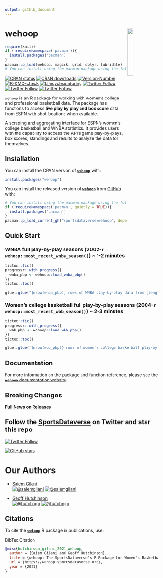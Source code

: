 ```yaml
---
output: github_document
---
```


# wehoop <a href='https://wehoop.sportsdataverse.org'><img src="https://raw.githubusercontent.com/sportsdataverse/wehoop/main/logo.png" align="right"  width="20%" min-width="100px"/></a>
```r
require(knitr)
if (!requireNamespace('pacman')){
  install.packages('pacman')
}
pacman::p_load(wehoop, magick, grid, dplyr, lubridate)
# You can install using the pacman package using the following code:

```

<!-- badges: start -->
[![CRAN status](https://img.shields.io/badge/dynamic/json?style=for-the-badge&color=success&label=CRAN%20version&prefix=v&query=%24.Version&url=https%3A%2F%2Fcrandb.r-pkg.org%2Fwehoop)](https://CRAN.R-project.org/package=wehoop)
[![CRAN downloads](https://img.shields.io/badge/dynamic/json?style=for-the-badge&color=success&label=Downloads&query=%24%5B0%5D.downloads&url=https%3A%2F%2Fcranlogs.r-pkg.org%2Fdownloads%2Ftotal%2F2021-10-26%3Alast-day%2Fwehoop)](https://CRAN.R-project.org/package=wehoop)
[![Version-Number](https://img.shields.io/github/r-package/v/sportsdataverse/wehoop?label=wehoop&logo=R&style=for-the-badge)](https://github.com/sportsdataverse/wehoop) [![R-CMD-check](https://img.shields.io/github/actions/workflow/status/sportsdataverse/wehoop/R-CMD-check.yaml?branch=main&label=R-CMD-Check&logo=R&logoColor=white&style=for-the-badge)](https://github.com/sportsdataverse/wehoop/actions/workflows/R-CMD-check.yaml) [![Lifecycle:maturing](https://img.shields.io/badge/lifecycle-maturing-blue.svg?style=for-the-badge&logo=github)](https://github.com/sportsdataverse/wehoop)
[![Twitter Follow](https://img.shields.io/twitter/follow/saiemgilani?color=blue&label=%40saiemgilani&logo=twitter&style=for-the-badge)](https://twitter.com/saiemgilani)
[![Twitter Follow](https://img.shields.io/twitter/follow/hutchngo?color=blue&label=%40hutchngo&logo=twitter&style=for-the-badge)](https://twitter.com/hutchngo) [![Twitter Follow](https://img.shields.io/twitter/follow/SportsDataverse?color=blue&label=%40SportsDataverse&logo=twitter&style=for-the-badge)](https://twitter.com/SportsDataverse) 

<!-- badges: end -->

`wehoop` is an R package for working with women's college and professional basketball data. The package has functions to access **live play by play and box score** data from ESPN with shot locations when available.

A scraping and aggregating interface for ESPN's women's college basketball and WNBA statistics. It provides users with the capability to access the API's game play-by-plays, box scores, standings and results to analyze the data for themselves.

## **Installation**

You can install the CRAN version of [**```wehoop```** ](https://CRAN.R-project.org/package=wehoop) with:
```r
install.packages("wehoop")
```
You can install the released version of [**`wehoop`**](https://github.com/sportsdataverse/wehoop) from [GitHub](https://github.com/sportsdataverse/wehoop) with:

```r
# You can install using the pacman package using the following code:
if (!requireNamespace('pacman', quietly = TRUE)){
  install.packages('pacman')
}
pacman::p_load_current_gh("sportsdataverse/wehoop", dependencies = TRUE, update = TRUE)
```


## **Quick Start**

### **WNBA full play-by-play seasons (2002-`r wehoop::most_recent_wnba_season()`) ~ 1-2 minutes**
```r

tictoc::tic()
progressr::with_progress({
  wnba_pbp <- wehoop::load_wnba_pbp()
})
tictoc::toc()
```

```r
glue::glue("{nrow(wnba_pbp)} rows of WNBA play-by-play data from {length(unique(wnba_pbp$game_id))} games.")
```

### **Women's college basketball full play-by-play seasons (2004-`r wehoop::most_recent_wbb_season()`) ~ 2-3 minutes**
```r

tictoc::tic()
progressr::with_progress({
  wbb_pbp <- wehoop::load_wbb_pbp()
})
tictoc::toc()

```

```r
glue::glue("{nrow(wbb_pbp)} rows of women's college basketball play-by-play data from {length(unique(wbb_pbp$game_id))} games.")
```

## **Documentation**

For more information on the package and function reference, please see the  [**`wehoop`** documentation website](https://wehoop.sportsdataverse.org).

## **Breaking Changes**

[**Full News on Releases**](https://wehoop.sportsdataverse.org/news/index.html)

## Follow the [SportsDataverse](https://twitter.com/SportsDataverse) on Twitter and star this repo

[![Twitter Follow](https://img.shields.io/twitter/follow/SportsDataverse?color=blue&label=%40SportsDataverse&logo=twitter&style=for-the-badge)](https://twitter.com/SportsDataverse) 

[![GitHub stars](https://img.shields.io/github/stars/sportsdataverse/wehoop.svg?color=eee&logo=github&style=for-the-badge&label=Star%20wehoop&maxAge=2592000)](https://github.com/sportsdataverse/wehoop/stargazers/)


# **Our Authors**

-   [Saiem Gilani](https://twitter.com/saiemgilani)       
<a href="https://twitter.com/saiemgilani" target="blank"><img src="https://img.shields.io/twitter/follow/saiemgilani?color=blue&label=%40saiemgilani&logo=twitter&style=for-the-badge" alt="@saiemgilani" /></a>
<a href="https://github.com/saiemgilani" target="blank"><img src="https://img.shields.io/github/followers/saiemgilani?color=eee&logo=Github&style=for-the-badge" alt="@saiemgilani" /></a>

-   [Geoff Hutchinson](https://twitter.com/hutchngo)       
<a href="https://twitter.com/hutchngo" target="blank"><img src="https://img.shields.io/twitter/follow/hutchngo?color=blue&label=%40hutchngo&logo=twitter&style=for-the-badge" alt="@hutchngo" /></a>
<a href="https://github.com/hutchngo" target="blank"><img src="https://img.shields.io/github/followers/hutchngo?color=eee&logo=Github&style=for-the-badge" alt="@hutchngo" /></a>


## **Citations**

To cite the [**`wehoop`**](https://wehoop.sportsdataverse.org) R package in publications, use:

BibTex Citation
```bibtex
@misc{hutchinson_gilani_2021_wehoop,
  author = {Saiem Gilani and Geoff Hutchinson},
  title = {wehoop: The SportsDataverse's R Package for Women's Basketball Data.},
  url = {https://wehoop.sportsdataverse.org},
  year = {2021}
}
```
